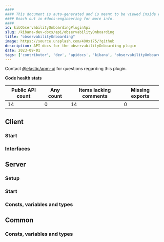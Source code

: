 ```yaml
---
####
#### This document is auto-generated and is meant to be viewed inside our experimental, new docs system.
#### Reach out in #docs-engineering for more info.
####
id: kibObservabilityOnboardingPluginApi
slug: /kibana-dev-docs/api/observabilityOnboarding
title: "observabilityOnboarding"
image: https://source.unsplash.com/400x175/?github
description: API docs for the observabilityOnboarding plugin
date: 2023-09-01
tags: ['contributor', 'dev', 'apidocs', 'kibana', 'observabilityOnboarding']
---
```




Contact [@elastic/apm-ui](https://github.com/orgs/elastic/teams/apm-ui) for questions regarding this plugin.

**Code health stats**

| Public API count  | Any count | Items lacking comments | Missing exports |
|-------------------|-----------|------------------------|-----------------|
| 14 | 0 | 14 | 0 |

## Client

### Start
<DocDefinitionList data={[observabilityOnboardingObj.client.start]}/>

### Interfaces
<DocDefinitionList data={observabilityOnboardingObj.client.interfaces}/>

## Server

### Setup
<DocDefinitionList data={[observabilityOnboardingObj.server.setup]}/>

### Start
<DocDefinitionList data={[observabilityOnboardingObj.server.start]}/>

### Consts, variables and types
<DocDefinitionList data={observabilityOnboardingObj.server.misc}/>

## Common

### Consts, variables and types
<DocDefinitionList data={observabilityOnboardingObj.common.misc}/>

